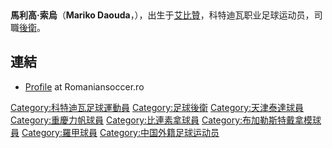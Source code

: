 {{Link style|time=2015-12-13T16:06:13+00:00}}
{{noteta|G1=足球}}<br>{{Football player infobox
| playername = 索烏
| image = [[Image:Replace_this_image_male.svg|200px]]
| fullname = 
| nickname = 
| dateofbirth = {{Birth date and age|1981|11|13|mf=y}}
| cityofbirth = [[艾比贊|艾比贊]]
| countryofbirth = [[科特迪瓦|科特迪瓦]]
| height =  183 cm
| currentclub =
| clubnumber = 
| position = 後衛
| youthyears = 
| youthclubs = [[:en:Stade_Abidjan|艾比贊洲]]
| years = 1996-00<br>2000-02<br>2002-05<br>2005<br>2006-07<br>2007-08<br>2008<br>2010-
| clubs = [[:en:Stade_Abidjan|艾比贊洲]]<br>[[:en:AC_Bellinzona|贝林佐纳]]<br>[[:en:FC_Universitatea_Craiova|克拉奧華大學]]<br>[[布加勒斯特戴拿模|布加勒斯特戴拿模]]<br>[[:en:Argeş_Piteşti|阿加斯]]<br>[[:en:Dacia_Mioveni|達西亞]]<br>[[天津泰達|天津泰達]]<br>[[重慶力帆|重慶力帆]]
| caps(goals) = ? (?)<br> ? (?)<br> 63 (2)<br> 5 (0)<br> 26 (0)<br> 31 (2)<br> 13 (2)
| nationalyears = 
| nationalteam = 
| nationalcaps(goals) = 
| pcupdate = 24 November 2008
| ntupdate = 4 November 2006
}}

'''馬利高·索烏'''（'''Mariko Daouda'''，{{bd|1981年|01月13日|||A}}），出生于[[艾比贊|艾比贊]]，科特迪瓦职业足球运动员，司職[[後衛_(足球)|後衛]]。

==連結==
* [http://www.romaniansoccer.ro/players/d/daouda_mariko.shtml Profile] {{Wayback|url=http://www.romaniansoccer.ro/players/d/daouda_mariko.shtml |date=20121021164546 }} at Romaniansoccer.ro

{{2008年中超分类名单天津}}

{{DEFAULTSORT:Daouda, Mariko}}
[[Category:科特迪瓦足球運動員|Category:科特迪瓦足球運動員]]
[[Category:足球後衛|Category:足球後衛]]
[[Category:天津泰達球員|Category:天津泰達球員]]
[[Category:重慶力帆球員|Category:重慶力帆球員]]
[[Category:比連素拿球員|Category:比連素拿球員]]
[[Category:布加勒斯特戴拿模球員|Category:布加勒斯特戴拿模球員]]
[[Category:羅甲球員|Category:羅甲球員]]
[[Category:中国外籍足球运动员|Category:中国外籍足球运动员]]